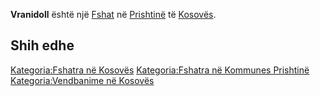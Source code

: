 {{Fshat në Kosovës
 | Emri                = Vranidoll
| sqi_N_name = Vranidoll
| sqi_N_FULL_NAME_RO = Vranidoll
| sqi_N_FULL_NAME_ND_RO = Vranidoll
| sqi_N_SORT_NAME_RG = VRANIDOLL
| sqi_N_FULL_NAME_RG = Vranidoll
| sqi_N_FULL_NAME_ND_RG = Vranidoll
| sqi_V_name = Vrani Dol
| sqi_V_FULL_NAME_RO = Vrani Dol
| sqi_V_FULL_NAME_ND_RO = Vrani Dol
| sqi_V_SORT_NAME_RG = VRANIDOL
| sqi_V_FULL_NAME_RG = Vrani Dol
| sqi_V_FULL_NAME_ND_RG = Vrani Dol
| srp_N_name = Vrani Do
| srp_N_FULL_NAME_RO = Vrani Do
| srp_N_FULL_NAME_ND_RO = Vrani Do
| srp_N_SORT_NAME_RG = VRANIDO
| srp_N_FULL_NAME_RG = Vrani Do
| srp_N_FULL_NAME_ND_RG = Vrani Do
| srp_NS_name = Врани До
| srp_NS_FULL_NAME_RO = Врани До
| srp_NS_FULL_NAME_ND_RO = Врани До
| srp_NS_SORT_NAME_RG = ВРАНИДО
| srp_NS_FULL_NAME_RG = Врани До
| srp_NS_FULL_NAME_ND_RG = Врани До

 | Emri (Rasa dhanore) = 
 | Figura              = 
 | Shteti              = Kosovo
 | Komuna              = Prishtinë
 | Kodi postar         = 
 | Sipërfaqja          = 

 | Popullsia           = 

 | Regj. i popullsisë  = 
 | Dend. e popullsisë  = 
 | Faqja zyrtare       = 
 <!--- Koordinatat ----> 
 | Gjerësia            = 42.766944
 | Gjatësia            = 21.152778
 | Lartësia            = 
}}
'''Vranidoll''' është një [[Fshat]] në [[Prishtinë]] të [[Kosovës]].

<!-- == Gjeografia == -->
<!-- == Historia == -->
<!-- == Demografia == -->
== Shih edhe ==
{{Komuna Prishtinë}}
{{Kosovo-Administrata-Cung}}

[[Kategoria:Fshatra në Kosovës]]
[[Kategoria:Fshatra në Kommunes Prishtinë]]
[[Kategoria:Vendbanime në Kosovës]]